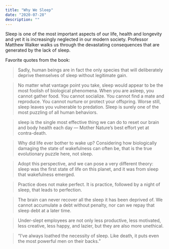 ```yaml
---
title: "Why We Sleep"
date: "2020-07-28"
description: ""
---
```


Sleep is one of the most important aspects of our life, health and longevity and yet it is increasingly neglected in our modern society. Professor Matthew Walker walks us through the devastating consequences that are generated by the lack of sleep.

Favorite quotes from the book:

> Sadly, human beings are in fact the only species that will deliberately deprive themselves of sleep without legitimate gain.

> No matter what vantage point you take, sleep would appear to be the most foolish of biological phenomena. When you are asleep, you cannot gather food. You cannot socialize. You cannot find a mate and reproduce. You cannot nurture or protect your offspring. Worse still, sleep leaves you vulnerable to predation. Sleep is surely one of the most puzzling of all human behaviors.

> sleep is the single most effective thing we can do to reset our brain and body health each day — Mother Nature’s best effort yet at contra-death.

> Why did life ever bother to wake up? Considering how biologically damaging the state of wakefulness can often be, that is the true evolutionary puzzle here, not sleep.

> Adopt this perspective, and we can pose a very different theory: sleep was the first state of life on this planet, and it was from sleep that wakefulness emerged.

> Practice does not make perfect. It is practice, followed by a night of sleep, that leads to perfection.

> The brain can never recover all the sleep it has been deprived of. We cannot accumulate a debt without penalty, nor can we repay that sleep debt at a later time.

> Under-slept employees are not only less productive, less motivated, less creative, less happy, and lazier, but they are also more unethical.

> “I’ve always loathed the necessity of sleep. Like death, it puts even the most powerful men on their backs.”
